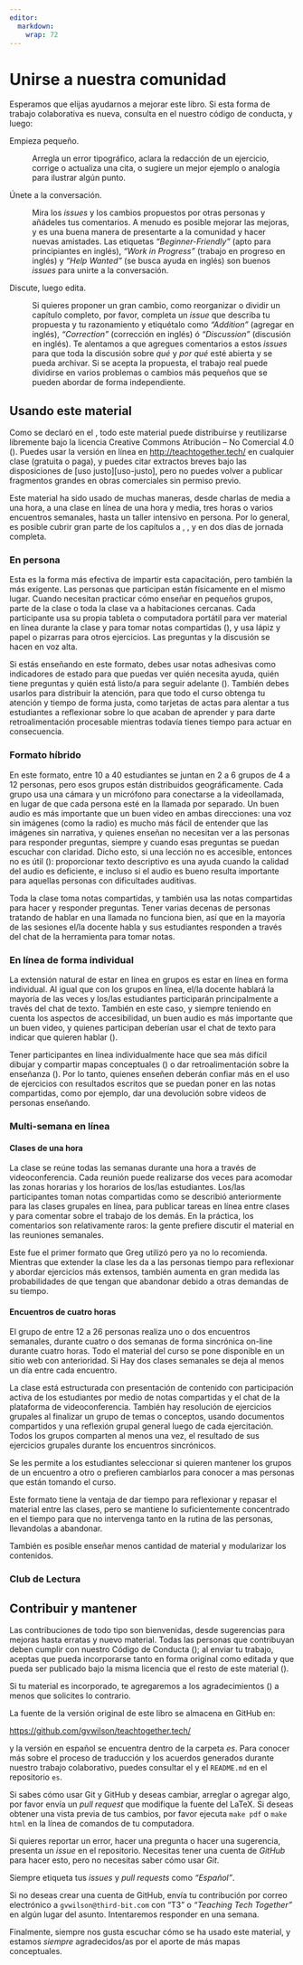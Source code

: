 ```yaml
---
editor: 
  markdown: 
    wrap: 72
---
```


# Unirse a nuestra comunidad {#joining}

Esperamos que elijas ayudarnos a mejorar este libro. Si esta forma de
trabajo colaborativa es nueva, consulta en el <a section="conduct"/>
nuestro código de conducta, y luego:

Empieza pequeño.

:   Arregla un error tipográfico, aclara la redacción de un ejercicio,
    corrige o actualiza una cita, o sugiere un mejor ejemplo o analogía
    para ilustrar algún punto.

Únete a la conversación.

:   Mira los *issues* y los cambios propuestos por otras personas y
    añádeles tus comentarios. A menudo es posible mejorar las mejoras, y
    es una buena manera de presentarte a la comunidad y hacer nuevas
    amistades. Las etiquetas *"Beginner-Friendly"* (apto para
    principiantes en inglés), *"Work in Progress"* (trabajo en progreso
    en inglés) y *"Help Wanted"* (se busca ayuda en inglés) son buenos
    *issues* para unirte a la conversación.

Discute, luego edita.

:   Si quieres proponer un gran cambio, como reorganizar o dividir un
    capítulo completo, por favor, completa un *issue* que describa tu
    propuesta y tu razonamiento y etiquétalo como *"Addition"* (agregar
    en inglés), *"Correction"* (corrección en inglés) ó *"Discussion"*
    (discusión en inglés). Te alentamos a que agregues comentarios a
    estos *issues* para que toda la discusión sobre *qué* y *por qué*
    esté abierta y se pueda archivar. Si se acepta la propuesta, el
    trabajo real puede dividirse en varios problemas o cambios más
    pequeños que se pueden abordar de forma independiente.

## Usando este material {#joining-using}

Como se declaró en el <a section="intro"/>, todo este material puede
distribuirse y reutilizarse libremente bajo la licencia Creative Commons
Atribución -- No Comercial 4.0 (<a section="license"/>). Puedes usar la
versión en línea en <http://teachtogether.tech/> en cualquier clase
(gratuita o paga), y puedes citar extractos breves bajo las
disposiciones de \[uso justo\]\[uso-justo\], pero no puedes volver a
publicar fragmentos grandes en obras comerciales sin permiso previo.

Este material ha sido usado de muchas maneras, desde charlas de media a
una hora, a una clase en línea de una hora y media, tres horas o varios
encuentros semanales, hasta un taller intensivo en persona. Por lo
general, es posible cubrir gran parte de los capítulos
<a section="models"/> a <a section="process"/>,
<a section="performance"/>, y <a section="motivation"/> en dos días de
jornada completa.

### En persona

Esta es la forma más efectiva de impartir esta capacitación, pero
también la más exigente. Las personas que participan están físicamente
en el mismo lugar. Cuando necesitan practicar cómo enseñar en pequeños
grupos, parte de la clase o toda la clase va a habitaciones cercanas.
Cada participante usa su propia tableta o computadora portátil para ver
material en línea durante la clase y para tomar notas compartidas
(<a section="classroom-notetaking"/>), y usa lápiz y papel o pizarras
para otros ejercicios. Las preguntas y la discusión se hacen en voz
alta.

Si estás enseñando en este formato, debes usar notas adhesivas como
indicadores de estado para que puedas ver quién necesita ayuda, quién
tiene preguntas y quién está listo/a para seguir adelante
(<a section="classroom-sticky-notes"/>). También debes usarlos para
distribuir la atención, para que todo el curso obtenga tu atención y
tiempo de forma justa, como tarjetas de actas para alentar a tus
estudiantes a reflexionar sobre lo que acaban de aprender y para darte
retroalimentación procesable mientras todavía tienes tiempo para actuar
en consecuencia.

### Formato híbrido

En este formato, entre 10 a 40 estudiantes se juntan en 2 a 6 grupos de
4 a 12 personas, pero esos grupos están distribuidos geográficamente.
Cada grupo usa una cámara y un micrófono para conectarse a la
videollamada, en lugar de que cada persona esté en la llamada por
separado. Un buen audio es más importante que un buen video en ambas
direcciones: una voz sin imágenes (como la radio) es mucho más fácil de
entender que las imágenes sin narrativa, y quienes enseñan no necesitan
ver a las personas para responder preguntas, siempre y cuando esas
preguntas se puedan escuchar con claridad. Dicho esto, si una lección no
es accesible, entonces no es útil
(<a section="motivation-accessibility"/>): proporcionar texto
descriptivo es una ayuda cuando la calidad del audio es deficiente, e
incluso si el audio es bueno resulta importante para aquellas personas
con dificultades auditivas.

Toda la clase toma notas compartidas, y también usa las notas
compartidas para hacer y responder preguntas. Tener varias decenas de
personas tratando de hablar en una llamada no funciona bien, así que en
la mayoría de las sesiones el/la docente habla y sus estudiantes
responden a través del chat de la herramienta para tomar notas.

### En línea de forma individual

La extensión natural de estar en línea en grupos es estar en línea en
forma individual. Al igual que con los grupos en línea, el/la docente
hablará la mayoría de las veces y los/las estudiantes participarán
principalmente a través del chat de texto. También en este caso, y
siempre teniendo en cuenta los aspectos de accesibilidad, un buen audio
es más importante que un buen video, y quienes participan deberían usar
el chat de texto para indicar que quieren hablar
(<a section="meetings"/>).

Tener participantes en línea individualmente hace que sea más difícil
dibujar y compartir mapas conceptuales (<a section="memory-exercises"/>)
o dar retroalimentación sobre la enseñanza
(<a section="performance-exercises"/>). Por lo tanto, quienes enseñen
deberán confiar más en el uso de ejercicios con resultados escritos que
se puedan poner en las notas compartidas, como por ejemplo, dar una
devolución sobre videos de personas enseñando.

### Multi-semana en línea

#### Clases de una hora

La clase se reúne todas las semanas durante una hora a través de
videoconferencia. Cada reunión puede realizarse dos veces para acomodar
las zonas horarias y los horarios de los/las estudiantes. Los/las
participantes toman notas compartidas como se describió anteriormente
para las clases grupales en línea, para publicar tareas en línea entre
clases y para comentar sobre el trabajo de los demás. En la práctica,
los comentarios son relativamente raros: la gente prefiere discutir el
material en las reuniones semanales.

Este fue el primer formato que Greg utilizó pero ya no lo recomienda.
Mientras que extender la clase les da a las personas tiempo para
reflexionar y abordar ejercicios más extensos, también aumenta en gran
medida las probabilidades de que tengan que abandonar debido a otras
demandas de su tiempo.

#### Encuentros de cuatro horas

El grupo de entre 12 a 26 personas realiza uno o dos encuentros
semanales, durante cuatro o dos semanas de forma sincrónica on-line
durante cuatro horas. Todo el material del curso se pone disponible en
un sitio web con anterioridad. Si Hay dos clases semanales se deja al
menos un día entre cada encuentro.

La clase está estructurada con presentación de contenido con
participación activa de los estudiantes por medio de notas compartidas y
el chat de la plataforma de videoconferencia. También hay resolución de
ejercicios grupales al finalizar un grupo de temas o conceptos, usando
documentos compartidos y una reflexión grupal general luego de cada
ejercitación. Todos los grupos comparten al menos una vez, el resultado
de sus ejercicios grupales durante los encuentros sincrónicos.

Se les permite a los estudiantes seleccionar si quieren mantener los
grupos de un encuentro a otro o prefieren cambiarlos para conocer a mas
personas que están tomando el curso.

Este formato tiene la ventaja de dar tiempo para reflexionar y repasar
el material entre las clases, pero se mantiene lo suficientemente
concentrado en el tiempo para que no intervenga tanto en la rutina de
las personas, llevandolas a abandonar.

También es posible enseñar menos cantidad de material y modularizar los
contenidos.

### Club de Lectura

## Contribuir y mantener {#joining-contributing}

Las contribuciones de todo tipo son bienvenidas, desde sugerencias para
mejoras hasta erratas y nuevo material. Todas las personas que
contribuyan deben cumplir con nuestro Código de Conducta
(<a section="conduct"/>); al enviar tu trabajo, aceptas que pueda
incorporarse tanto en forma original como editada y que pueda ser
publicado bajo la misma licencia que el resto de este material
(<a section="license"/>).

Si tu material es incorporado, te agregaremos a los agradecimientos
(<a section="intro-acknowledgments"/>) a menos que solicites lo
contrario.

La fuente de la versión original de este libro se almacena en GitHub en:

::: {.centered markdown="1"}
<https://github.com/gvwilson/teachtogether.tech/>
:::

y la versión en español se encuentra dentro de la carpeta *es*. Para
conocer más sobre el proceso de traducción y los acuerdos generados
durante nuestro trabajo colaborativo, puedes consultar el
<a section="traduccion"/> y el `README.md` en el repositorio `es`.

Si sabes cómo usar Git y GitHub y deseas cambiar, arreglar o agregar
algo, por favor envía un [*pull request*]{g="pull-request"} que
modifique la fuente del LaTeX. Si deseas obtener una vista previa de tus
cambios, por favor ejecuta `make pdf` o `make html` en la línea de
comandos de tu computadora.

Si quieres reportar un error, hacer una pregunta o hacer una sugerencia,
presenta un *issue* en el repositorio. Necesitas tener una cuenta de
*GitHub* para hacer esto, pero no necesitas saber cómo usar *Git*.

Siempre etiqueta tus *issues* y *pull requests* como *"Español"*.

Si no deseas crear una cuenta de GitHub, envía tu contribución por
correo electrónico a `gvwilson@third-bit.com` con "T3" o *"Teaching Tech
Together"* en algún lugar del asunto. Intentaremos responder en una
semana.

Finalmente, siempre nos gusta escuchar cómo se ha usado este material, y
estamos *siempre* agradecidos/as por el aporte de más mapas
conceptuales.
